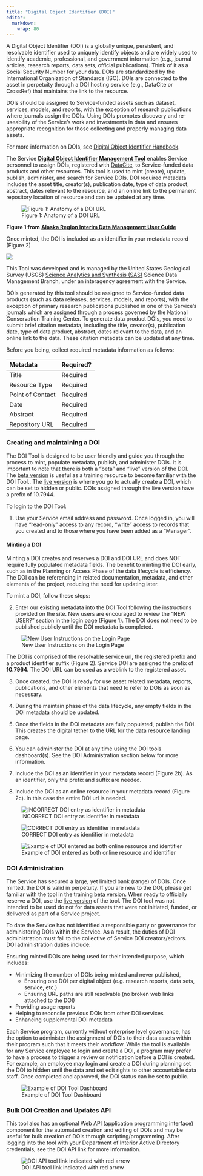 ```yaml
---
title: "Digital Object Identifier (DOI)"
editor: 
  markdown: 
    wrap: 80
---
```


A Digital Object Identifier (DOI) is a globally unique, persistent, and
resolvable identifier used to uniquely identify objects and are widely used to
identify academic, professional, and government information (e.g., journal
articles, research reports, data sets, official publications). Think of it as a
Social Security Number for your data. DOIs are standardized by the International
Organization of Standards (ISO). DOIs are connected to the asset in perpetuity
through a DOI hosting service (e.g., DataCite or CrossRef) that maintains the
link to the resource.

DOIs should be assigned to Service-funded assets such as dataset, services,
models, and reports, with the exception of research publications where journals
assign the DOIs. Using DOIs promotes discovery and re-useability of the
Service’s work and investments in data and ensures appropriate recognition for
those collecting and properly managing data assets.

For more information on DOIs, see [Digital Object Identifier
Handbook](https://www.doi.org/hb.html).

The Service [**Digital Object Identifier Management
Tool**](https://www1.usgs.gov/fws/doi/) enables Service personnel to assign
DOIs, registered with [DataCite](https://datacite.org/), to Service-funded data
products and other resources. This tool is used to mint (create), update,
publish, administer, and search for Service DOIs. DOI required metadata includes
the asset title, creator(s), publication date, type of data product, abstract,
dates relevant to the resource, and an online link to the permanent repository
location of resource and can be updated at any time.

![Figure 1: Anatomy of a DOI URL](/assets/doi_url_anatomy.png)

**Figure 1 from** [**Alaska Region Interim Data Management User
Guide**](https://ak-region-dst.gitbook.io/alaska-region-interim-data-management-user-guide/sharing/obtaining-a-digital-object-identifier-doi)

Once minted, the DOI is included as an identifier in your metadata record
(Figure 2)

![](/assets/doi_identifier_metadata.png)

This Tool was developed and is managed by the United States Geological Survey
(USGS) [Science Analytics and Synthesis
(SAS)](https://www.usgs.gov/core-science-systems/science-analytics-and-synthesis)
Science Data Management Branch, under an interagency agreement with the Service.

DOIs generated by this tool should be assigned to Service-funded data products
(such as data releases, services, models, and reports), with the exception of
primary research publications published in one of the Service’s journals which
are assigned through a process governed by the National Conservation Training
Center. To generate data product DOIs, you need to submit brief citation
metadata, including the title, creator(s), publication date, type of data
product, abstract, dates relevant to the data, and an online link to the data.
These citation metadata can be updated at any time.

Before you being, collect required metadata information as follows:

| Metadata         | Required? |
|:-----------------|:----------|
| Title            | Required  |
| Resource Type    | Required  |
| Point of Contact | Required  |
| Date             | Required  |
| Abstract         | Required  |
| Repository URL   | Required  |

### Creating and maintaining a DOI

The DOI Tool is designed to be user friendly and guide you through the process
to mint, populate metadata, publish, and administer DOIs. It is important to
note that there is both a “beta” and “live” version of the DOI. The [beta
version](https://www1-beta.usgs.gov/fws/doi/) is useful as a training resource
to become familiar with the DOI Tool.. The [live
version](https://www1.usgs.gov/fws/doi/index.htm) is where you go to actually
create a DOI, which can be set to hidden or public. DOIs assigned through the
live version have a prefix of 10.7944.

To login to the DOI Tool:

1.  Use your Service email address and password. Once logged in, you will have
    “read-only” access to any record, “write” access to records that you created
    and to those where you have been added as a “Manager”.

#### Minting a DOI

Minting a DOI creates and reserves a DOI and DOI URL and does NOT require fully
populated metadata fields. The benefit to minting the DOI early, such as in the
Planning or Access Phase of the data lifecycle is efficiency. The DOI can be
referencing in related documentation, metadata, and other elements of the
project, reducing the need for updating later.

To mint a DOI, follow these steps:

2.  Enter our existing metadata into the DOI Tool following the instructions
    provided on the site. New users are encouraged to review the “NEW USER?”
    section in the login page (Figure 1). The DOI does not need to be published
    publicly until the DOI metadata is completed.

![New User Instructions on the Login Page](/assets/doi_login_new_user.png)

The DOI is comprised of the resolvable service url, the registered prefix and a
product identifier suffix (Figure 2). Service DOI are assigned the prefix of
**10.7964.** The DOI URL can be used as a weblink to the registered asset.

3.  Once created, the DOI is ready for use asset related metadata, reports,
    publications, and other elements that need to refer to DOIs as soon as
    necessary.

4.  During the maintain phase of the data lifecycle, any empty fields in the DOI
    metadata should be updated.

5.  Once the fields in the DOI metadata are fully populated, publish the DOI.
    This creates the digital tether to the URL for the data resource landing
    page.

6.  You can administer the DOI at any time using the DOI tools dashboard(s). See
    the DOI Administration section below for more information.

7.  Include the DOI as an identifier in your metadata record (Figure 2b). As an
    identifier, only the prefix and suffix are needed.

8.  Include the DOI as an online resource in your metadata record (Figure 2c).
    In this case the entire DOI url is needed.

![INCORRECT DOI entry as identifier in 
metadata](/assets/doi_incorrect_doi_identifier.png)

![CORRECT DOI entry as identifier in
metadata](/assets/doi_correct_doi_identifier.png)

![Example of DOI entered as both online resource and
identifier](/assets/doi_online_resource_identifier.png)

### DOI Administration

The Service has secured a large, yet limited bank (range) of DOIs. Once minted,
the DOI is valid in perpetuity. If you are new to the DOI, please get familiar
with the tool in the training [beta
version](https://www1-beta.usgs.gov/fws/doi/). When ready to officially reserve
a DOI, use the [live version](https://www1.usgs.gov/fws/doi/index.htm) of the
tool. The DOI tool was not intended to be used do not for data assets that were
not initiated, funded, or delivered as part of a Service project.

To date the Service has not identified a responsible party or governance for
administering DOIs within the Service. As a result, the duties of DOI
administration must fall to the collective of Service DOI creators/editors. DOI
administration duties include:

Ensuring minted DOIs are being used for their intended purpose, which includes:

-   Minimizing the number of DOIs being minted and never published,
    -   Ensuring one DOI per digital object (e.g. research reports, data sets,
        service, etc.)
    -   Ensuring URL paths are still resolvable (no broken web links attached to
        the DOI)
-   Providing usage reports
-   Helping to reconcile previous DOIs from other DOI services
-   Enhancing supplemental DOI metadata

Each Service program, currently without enterprise level governance, has the
option to administer the assignment of DOIs to their data assets within their
program such that it meets their workflow. While the tool is available for any
Service employee to login and create a DOI, a program may prefer to have a
process to trigger a review or notification before a DOI is created. For
example, an employee may login and create a DOI during planning set the DOI to
hidden until the data and set edit rights to other accountable data staff. Once
completed and approved, the DOI status can be set to public.

![Example of DOI Tool Dashboard](/assets/doi_doi_tool_dashboard.png)

### Bulk DOI Creation and Updates API

This tool also has an optional Web API (application programming interface)
component for the automated creation and editing of DOIs and may be useful for
bulk creation of DOIs through scripting/programming. After logging into the tool
with your Department of Interior Active Directory credentials, see the DOI API
link for more information.

![DOI API tool link indicated with red arrow](/assets/doi_api_tool_link.png)
